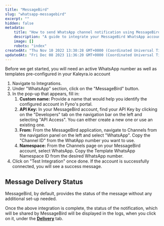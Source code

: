 ```yaml
---
title: "MessageBird"
slug: "whatsapp-messagebird"
excerpt: ""
hidden: false
metadata:
    title: "How to send WhatsApp channel notification using MessageBird & Fyno | Help Document"
    description: "A guide to integrate your MessageBird WhatsApp account into Fyno."
    image: []
    robots: "index"
createdAt: "Thu Nov 10 2022 13:30:28 GMT+0000 (Coordinated Universal Time)"
updatedAt: "Fri Dec 08 2023 11:36:20 GMT+0000 (Coordinated Universal Time)"
---
```


Before we get started, you will need an active WhatsApp number as well as templates pre-configured in your Kaleyra.io account

1. Navigate to Integrations.
2. Under "WhatsApp" section, click on the "MessageBird" button.
3. In the pop-up that appears, fill in:
    1. **Custom name:** Provide a name that would help you identify the configured account in Fyno's portal.
    2. **API Key:** In your MessageBird account, find your API Key by clicking on the "Developers" tab on the navigation bar on the left and selecting "API Access". You can either create a new one or use an existing one.
    3. **From:** From the MessageBird application, navigate to Channels from the navigation panel on the left and select "WhatsApp". Copy the "Channel ID" from the WhatApp number you want to use.
    4. **Namespace:** From the Channels page on your MessageBird account, select WhatsApp. Copy the Template WhatsApp Namespace ID from the desired WhatsApp number.
4. Click on "Test Integration" once done. If the account is successfully connected, you will see a success message.

## Message Delivery Status

MessageBird, by default, provides the status of the message without any additional set-up needed.

Once the above integration is complete, the status of the notification, which will be shared by MessageBird will be displayed in the logs, when you click on it, under the **[Delivery](./log-details-delivery)** tab.
